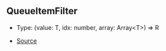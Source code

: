 ## QueueItemFilter

- Type: (value: T, idx: number, array: Array\<T>) => R

- [Source](https://github.com/Androz2091/discord-player/blob/f2dbc02/packages/utils/src/Queue.ts#L5)